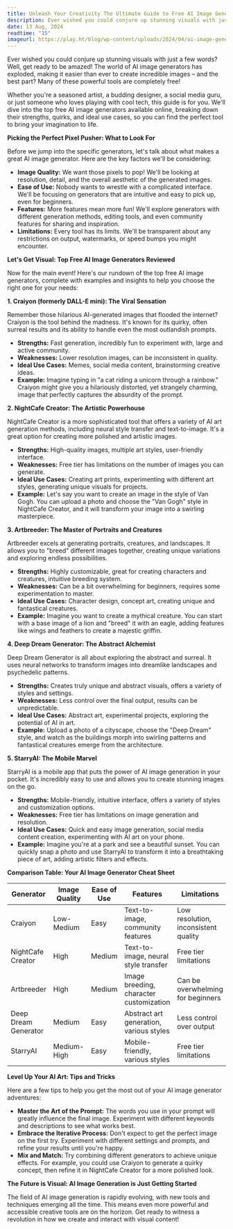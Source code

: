 ```yaml
---
title: Unleash Your Creativity The Ultimate Guide to Free AI Image Generators Online!
description: Ever wished you could conjure up stunning visuals with just a few words? Well, get ready to be amazed! The world of AI image generators has exploded, making it easier than ever to create incredible images – and the best part.
date: 13 Aug, 2024
readtime: "15"
imageurl: https://play.ht/blog/wp-content/uploads/2024/04/ai-image-generator.webp
---
```


Ever wished you could conjure up stunning visuals with just a few words? Well, get ready to be amazed! The world of AI image generators has exploded, making it easier than ever to create incredible images – and the best part? Many of these powerful tools are completely free!

Whether you're a seasoned artist, a budding designer, a social media guru, or just someone who loves playing with cool tech, this guide is for you. We'll dive into the top free AI image generators available online, breaking down their strengths, quirks, and ideal use cases, so you can find the perfect tool to bring your imagination to life.

**Picking the Perfect Pixel Pusher: What to Look For**

Before we jump into the specific generators, let's talk about what makes a great AI image generator. Here are the key factors we'll be considering:

* **Image Quality:** We want those pixels to pop! We'll be looking at resolution, detail, and the overall aesthetic of the generated images.
* **Ease of Use:** Nobody wants to wrestle with a complicated interface. We'll be focusing on generators that are intuitive and easy to pick up, even for beginners.
* **Features:** More features mean more fun! We'll explore generators with different generation methods, editing tools, and even community features for sharing and inspiration.
* **Limitations:** Every tool has its limits. We'll be transparent about any restrictions on output, watermarks, or speed bumps you might encounter.

**Let's Get Visual: Top Free AI Image Generators Reviewed**

Now for the main event! Here's our rundown of the top free AI image generators, complete with examples and insights to help you choose the right one for your needs:

**1. Craiyon (formerly DALL-E mini): The Viral Sensation**

Remember those hilarious AI-generated images that flooded the internet? Craiyon is the tool behind the madness. It's known for its quirky, often surreal results and its ability to handle even the most outlandish prompts.

* **Strengths:** Fast generation, incredibly fun to experiment with, large and active community.
* **Weaknesses:** Lower resolution images, can be inconsistent in quality.
* **Ideal Use Cases:** Memes, social media content, brainstorming creative ideas.
* **Example:** Imagine typing in "a cat riding a unicorn through a rainbow." Craiyon might give you a hilariously distorted, yet strangely charming, image that perfectly captures the absurdity of the prompt.

**2. NightCafe Creator: The Artistic Powerhouse**

NightCafe Creator is a more sophisticated tool that offers a variety of AI art generation methods, including neural style transfer and text-to-image. It's a great option for creating more polished and artistic images.

* **Strengths:** High-quality images, multiple art styles, user-friendly interface.
* **Weaknesses:** Free tier has limitations on the number of images you can generate.
* **Ideal Use Cases:** Creating art prints, experimenting with different art styles, generating unique visuals for projects.
* **Example:** Let's say you want to create an image in the style of Van Gogh. You can upload a photo and choose the "Van Gogh" style in NightCafe Creator, and it will transform your image into a swirling masterpiece.

**3. Artbreeder: The Master of Portraits and Creatures**

Artbreeder excels at generating portraits, creatures, and landscapes. It allows you to "breed" different images together, creating unique variations and exploring endless possibilities.

* **Strengths:** Highly customizable, great for creating characters and creatures, intuitive breeding system.
* **Weaknesses:** Can be a bit overwhelming for beginners, requires some experimentation to master.
* **Ideal Use Cases:** Character design, concept art, creating unique and fantastical creatures.
* **Example:** Imagine you want to create a mythical creature. You can start with a base image of a lion and "breed" it with an eagle, adding features like wings and feathers to create a majestic griffin.

**4. Deep Dream Generator: The Abstract Alchemist**

Deep Dream Generator is all about exploring the abstract and surreal. It uses neural networks to transform images into dreamlike landscapes and psychedelic patterns.

* **Strengths:** Creates truly unique and abstract visuals, offers a variety of styles and settings.
* **Weaknesses:** Less control over the final output, results can be unpredictable.
* **Ideal Use Cases:** Abstract art, experimental projects, exploring the potential of AI in art.
* **Example:** Upload a photo of a cityscape, choose the "Deep Dream" style, and watch as the buildings morph into swirling patterns and fantastical creatures emerge from the architecture.

**5. StarryAI: The Mobile Marvel**

StarryAI is a mobile app that puts the power of AI image generation in your pocket. It's incredibly easy to use and allows you to create stunning images on the go.

* **Strengths:** Mobile-friendly, intuitive interface, offers a variety of styles and customization options.
* **Weaknesses:** Free tier has limitations on image generation and resolution.
* **Ideal Use Cases:** Quick and easy image generation, social media content creation, experimenting with AI art on your phone.
* **Example:** Imagine you're at a park and see a beautiful sunset. You can quickly snap a photo and use StarryAI to transform it into a breathtaking piece of art, adding artistic filters and effects.

**Comparison Table: Your AI Image Generator Cheat Sheet**

| Generator        | Image Quality | Ease of Use | Features                               | Limitations                     |
|-----------------|---------------|-------------|----------------------------------------|---------------------------------|
| Craiyon          | Low-Medium      | Easy        | Text-to-image, community features       | Low resolution, inconsistent quality |
| NightCafe Creator | High           | Medium      | Text-to-image, neural style transfer     | Free tier limitations            |
| Artbreeder       | High           | Medium      | Image breeding, character customization  | Can be overwhelming for beginners  |
| Deep Dream Generator| Medium       | Easy        | Abstract art generation, various styles | Less control over output         |
| StarryAI         | Medium-High     | Easy        | Mobile-friendly, various styles        | Free tier limitations            |

**Level Up Your AI Art: Tips and Tricks**

Here are a few tips to help you get the most out of your AI image generator adventures:

* **Master the Art of the Prompt:** The words you use in your prompt will greatly influence the final image. Experiment with different keywords and descriptions to see what works best.
* **Embrace the Iterative Process:** Don't expect to get the perfect image on the first try. Experiment with different settings and prompts, and refine your results until you're happy.
* **Mix and Match:** Try combining different generators to achieve unique effects. For example, you could use Craiyon to generate a quirky concept, then refine it in NightCafe Creator for a more polished look.

**The Future is Visual: AI Image Generation is Just Getting Started**

The field of AI image generation is rapidly evolving, with new tools and techniques emerging all the time. This means even more powerful and accessible creative tools are on the horizon. Get ready to witness a revolution in how we create and interact with visual content!